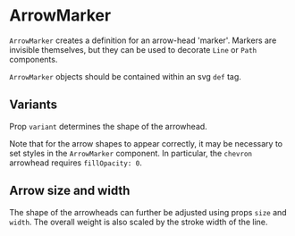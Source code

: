
# ArrowMarker

<Meta title="Addons/Annotation/Markers/ArrowMarker" />

`ArrowMarker` creates a definition for an arrow-head 'marker'. Markers are invisible themselves, but they can be used to decorate `Line` or `Path` components.

<ArgsTable of={ArrowMarker} />

`ArrowMarker` objects should be contained within an svg `def` tag.

## Variants

Prop `variant` determines the shape of the arrowhead.

<Canvas>
    <Story name="triangle">
        <Chart size={[200, 120]} padding={[20, 20, 20, 20]}>
            <defs>
                <ArrowMarker id="triangle" variant="Triangle" style={{ fill: '#222222' }} />
            </defs>
            <Line
                x1={0}
                y1={60}
                x2={140}
                y2={20}
                markerEnd={'triangle'}
                style={{ strokeWidth: 3 }}
            />
        </Chart>
    </Story>
    <Story name="winged">
        <Chart size={[200, 120]} padding={[20, 20, 20, 20]}>
            <defs>
                <ArrowMarker id="winged" variant="Winged" style={{ fill: '#222222' }} />
            </defs>
            <Line x1={0} y1={60} x2={140} y2={20} markerEnd={'winged'} style={{ strokeWidth: 3 }} />
        </Chart>
    </Story>
    <Story name="chevron">
        <Chart size={[200, 120]} padding={[20, 20, 20, 20]}>
            <defs>
                <ArrowMarker
                    id="chevron"
                    variant="Chevron"
                    style={{ stroke: '#222222', strokeWidth: 2, fillOpacity: 0 }}
                />
            </defs>
            <Line
                x1={0}
                y1={60}
                x2={140}
                y2={20}
                markerEnd={'chevron'}
                style={{ strokeWidth: 3 }}
            />
        </Chart>
    </Story>
</Canvas>

Note that for the arrow shapes to appear correctly, it may be necessary to set styles in the `ArrowMarker` component.
In particular, the `chevron` arrowhead requires `fillOpacity: 0`.

## Arrow size and width

The shape of the arrowheads can further be adjusted using props `size` and `width`. The overall weight is also scaled by the stroke width of the line.

<Canvas>
    <Story name="narrow">
        <Chart size={[200, 120]} padding={[20, 20, 20, 20]}>
            <defs>
                <ArrowMarker
                    id="narrow"
                    variant="Triangle"
                    width={0.7}
                    style={{ fill: '#222222' }}
                />
            </defs>
            <Line x1={0} y1={60} x2={140} y2={20} markerEnd={'narrow'} style={{ strokeWidth: 3 }} />
        </Chart>
    </Story>
    <Story name="large">
        <Chart size={[200, 120]} padding={[20, 20, 20, 20]}>
            <defs>
                <ArrowMarker id="large" variant="Winged" size={16} style={{ fill: '#222222' }} />
            </defs>
            <Line x1={0} y1={60} x2={140} y2={20} markerEnd={'large'} style={{ strokeWidth: 3 }} />
        </Chart>
    </Story>
    <Story name="double sided">
        <Chart size={[200, 120]} padding={[20, 20, 20, 20]}>
            <defs>
                <ArrowMarker
                    id="color"
                    variant="Chevron"
                    size={14}
                    width={1}
                    style={{ stroke: '#2222dd', strokeWidth: 2, fillOpacity: 0 }}
                />
            </defs>
            <Line
                x1={0}
                y1={60}
                x2={140}
                y2={20}
                markerStart={'color'}
                markerEnd={'color'}
                style={{ strokeWidth: 2, stroke: '#2222dd' }}
            />
        </Chart>
    </Story>
</Canvas>
